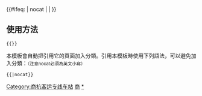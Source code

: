 {{鐵道路線|lua=1
| 模板名稱 = 商杭客运专线
| 名稱 = [[商杭客运专线]]
| 代表色 = #0033c9
| Logo = [[File:China_Railways.svg|17px]]
| 背景顏色 = #FFFFFF
| 車站列表 = 商丘 ~ 商丘东 ~ 芦庙 ~ 亳州南 ~ 古城东 ~ 太和东 ~ 阜阳西 ~  颍上北 ~ 凤台南 ~ 寿县 ~ 淮南南 ~ 水家湖 ~ 合肥北城 ~ blstart=center~ （#合肥# ~ #三十里铺# ~ #肥东# ~ #柘皋#） ~blline~ （#合肥西站# ~ #蜀山东# ~ #合肥南# ~ #长临河#） ~ blend ~ 巢湖东 ~ 含山南 ~ 芜湖北 ~ 芜湖 ~ 芜湖南 ~ 湾沚南 ~ 宣城 ~ 郎溪南 ~ 广德南 ~ 安吉 ~ 湖州 ~ blstart ~ <small>[[宁杭客运专线]]</small>#德清 ~ 杭州东 ~ blline ~ istart ~ 德清 ~ 杭州西 ~ 富阳西 ~ 桐庐东 ~ ''#桐庐#'' （<small>[[湖杭铁路]]</small>）~ iend ~ blend
}}
<includeonly>{{#ifeq: {{{1}}} | nocat | <!--空--> | [[Category:商杭客运专线车站]] }}</includeonly><noinclude>
==使用方法==
 <nowiki>{{</nowiki>{{PAGENAME}}<nowiki>}}</nowiki>
本模板會自動把引用它的頁面加入分類。引用本模板時使用下列語法，可以避免加入分類：<small>（注意nocat必須為英文小寫）</small>
 <nowiki>{{</nowiki>{{PAGENAME}}<nowiki>|nocat}}</nowiki>
[[Category:中國鐵路路線模板|商]]
[[Category:商杭客运专线车站|*]]
</noinclude>
